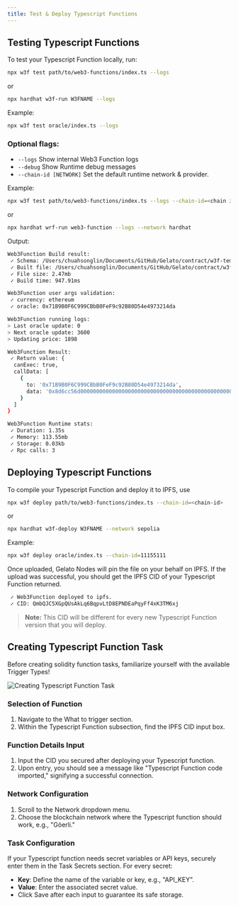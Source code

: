 ```yaml
---
title: Test & Deploy Typescript Functions
---
```


## Testing Typescript Functions
To test your Typescript Function locally, run:

```bash
npx w3f test path/to/web3-functions/index.ts --logs
```

or

```bash
npx hardhat w3f-run W3FNAME --logs
```

Example:

```bash
npx w3f test oracle/index.ts --logs
```

### Optional flags:
- `--logs` Show internal Web3 Function logs
- `--debug` Show Runtime debug messages
- `--chain-id [NETWORK]` Set the default runtime network & provider.

Example:

```bash
npx w3f test path/to/web3-functions/index.ts --logs --chain-id=<chain id>
```

or

```bash
npx hardhat wrf-run web3-function --logs --network hardhat
```

Output:

```bash
Web3Function Build result:
 ✓ Schema: /Users/chuahsonglin/Documents/GitHub/Gelato/contract/w3f-template/web3-functions/oracle/schema.json
 ✓ Built file: /Users/chuahsonglin/Documents/GitHub/Gelato/contract/w3f-template/.tmp/index.js
 ✓ File size: 2.47mb
 ✓ Build time: 947.91ms

Web3Function user args validation:
 ✓ currency: ethereum
 ✓ oracle: 0x71B9B0F6C999CBbB0FeF9c92B80D54e4973214da

Web3Function running logs:
> Last oracle update: 0
> Next oracle update: 3600
> Updating price: 1898

Web3Function Result:
 ✓ Return value: {
  canExec: true,
  callData: [
    {
      to: '0x71B9B0F6C999CBbB0FeF9c92B80D54e4973214da',
      data: '0x8d6cc56d000000000000000000000000000000000000000000000000000000000000076a'
    }
  ]
}

Web3Function Runtime stats:
 ✓ Duration: 1.35s
 ✓ Memory: 113.55mb
 ✓ Storage: 0.03kb
 ✓ Rpc calls: 3
```

## Deploying Typescript Functions
To compile your Typescript Function and deploy it to IPFS, use

```bash
npx w3f deploy path/to/web3-functions/index.ts --chain-id=<chain-id>
```

or

```bash
npx hardhat w3f-deploy W3FNAME --network sepolia
```

Example:

```bash
npx w3f deploy oracle/index.ts --chain-id=11155111
```

Once uploaded, Gelato Nodes will pin the file on your behalf on IPFS. If the upload was successful, you should get the IPFS CID of your Typescript Function returned. 

```bash
 ✓ Web3Function deployed to ipfs.
 ✓ CID: QmbQJC5XGpQUsAkLq6BqpvLtD8EPNDEaPqyFf4xK3TM6xj
```

> **Note:** This CID will be different for every new Typescript Function version that you will deploy.

## Creating Typescript Function Task
Before creating solidity function tasks, familiarize yourself with the available Trigger Types!

<img src="/images/create_ts_function_task.png" alt="Creating Typescript Function Task" />

### Selection of Function
1. Navigate to the What to trigger section.
2. Within the Typescript Function subsection, find the IPFS CID input box.

### Function Details Input
1. Input the CID you secured after deploying your Typescript function.
2. Upon entry, you should see a message like "Typescript Function code imported," signifying a successful connection.

### Network Configuration
1. Scroll to the Network dropdown menu.
2. Choose the blockchain network where the Typescript function should work, e.g., "Göerli."

### Task Configuration
If your Typescript function needs secret variables or API keys, securely enter them in the Task Secrets section. For every secret:

- **Key**: Define the name of the variable or key, e.g., "API_KEY".
- **Value**: Enter the associated secret value.
- Click Save after each input to guarantee its safe storage.